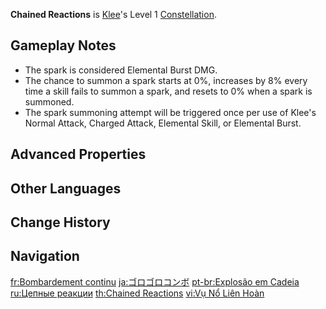 {{Constellation Infobox
|image       = Constellation Chained Reactions.png
|description = Attacks and Skills have a certain chance to summon sparks that bombard opponents, dealing DMG equal to 120% of [[Sparks 'n' Splash]]'s DMG.
|level       = 1
|character   = Klee
|scale_att1  = Elemental Burst
}}
'''Chained Reactions''' is [[Klee]]'s Level 1 [[Constellation]].

==Gameplay Notes==
* The spark is considered Elemental Burst DMG.
* The chance to summon a spark starts at 0%, increases by 8% every time a skill fails to summon a spark, and resets to 0% when a spark is summoned.
* The spark summoning attempt will be triggered once per use of Klee's Normal Attack, Charged Attack, Elemental Skill, or Elemental Burst.

==Advanced Properties==
{{Advanced Properties
|title   = Extra Spark
|gu      = 1U
|icdtag  = Elemental Burst
|icdtype = 2.5s/3 Hits
|poise   = 25
|impulse = 0
}}

==Other Languages==
{{Other Languages
|en      = Chained Reactions
|zhs     = 连环轰隆
|zhs_rm  = Liánhuán Hōnglóng
|zht     = 連環轟隆
|zht_rm  = Liánhuán Hōnglóng
|zh_tl   = Chained Boom
|ja      = ゴロゴロコンボ
|ja_rm   = Gorogoro Konbo
|ja_tl   = Rolling Combo
|ja_note = {{ja|ゴロゴロ|Gorogoro}} is an onomatopoeia for rolling.
|ko      = 연쇄 폭발
|ko_tl   = Chain Explosion
|es      = Explosión en cadena
|es_tl   = Chained Explosion
|fr      = Bombardement continu
|fr_tl   = Continuous Bombing
|ru      = Цепные реакции
|ru_tl   = Chained Reactions
|th      = Chained Reactions
|vi      = Vụ Nổ Liên Hoàn
|vi_tl   = Continuous Explosion
|de      = Kettenreaktion
|de_tl   = Chain Reactions
|id      = Chained Reaction
|pt      = Explosão em Cadeia
|pt_tl   = Chained Explosion
|tr      = Zincirleme Tepkimeler
|tr_tl   = Chain Reactions
|it      = Esplosioni a catena
|it_tl   = Chained Explosions
}}

==Change History==
{{Change History|1.0}}

==Navigation==
{{Talent Navbox|Klee}}

[[fr:Bombardement continu]]
[[ja:ゴロゴロコンボ]]
[[pt-br:Explosão em Cadeia]]
[[ru:Цепные реакции]]
[[th:Chained Reactions]]
[[vi:Vụ Nổ Liên Hoàn]]